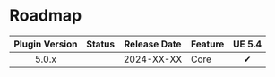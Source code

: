 
# Roadmap

| Plugin Version |   Status    |  Release Date   | Feature | <nobr>UE 5.4</nobr> |
|:--------------:|:-----------:|:---------------:|---------|:-------------------:|
|     5.0.x      | <Released/> | <nobr>2024-XX-XX</nobr> | Core    |          ✔          |
